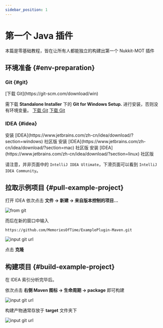 ```yaml
---
sidebar_position: 1
---
```



# 第一个 Java 插件

本篇是零基础教程，皆在让所有人都能独立的构建出第一个 Nukkit-MOT 插件

## 环境准备 {#env-preparation}

### Git {#git}

<Tabs groupId="operating-systems">
  <TabItem value="win" label="Windows">
  [下载 Git](https://git-scm.com/download/win)

  需下载 **Standalone Installer** 下的 **Git for Windows Setup.** 进行安装，否则没有环境变量。
  </TabItem>
  <TabItem value="mac" label="macOS">[下载 Git](https://git-scm.com/download/mac)</TabItem>
  <TabItem value="linux" label="Linux">[下载 Git](https://git-scm.com/download/linux)</TabItem>
</Tabs>

### IDEA {#idea}

<Tabs groupId="operating-systems">
  <TabItem value="win" label="Windows">安装 [IDEA](https://www.jetbrains.com/zh-cn/idea/download/?section=windows) 社区版</TabItem>
  <TabItem value="mac" label="macOS">安装 [IDEA](https://www.jetbrains.com/zh-cn/idea/download/?section=mac) 社区版</TabItem>
  <TabItem value="linux" label="Linux">安装 [IDEA](https://www.jetbrains.com/zh-cn/idea/download/?section=linux) 社区版</TabItem>
</Tabs>

请注意，并非页面中的 `IntelliJ IDEA Ultimate`，下滑页面可以看到 `IntelliJ IDEA Community`。

## 拉取示例项目 {#pull-example-project}

打开 IDEA 依次点击 **文件 -> 新建 -> 来自版本控制的项目...**

![from git](/images/tutorial-basics/1.jpg)

而后在新的窗口中输入

```url
https://github.com/MemoriesOfTime/ExamplePlugin-Maven.git
```

![input git url](/images/tutorial-basics/2.png)

点击 **克隆**

## 构建项目 {#build-example-project}

在 IDEA 索引分析完毕后。

依次点击 **右侧 Maven 图标 -> 生命周期 -> package** 即可构建

![input git url](/images/tutorial-basics/3.jpg)

构建产物通常存放于 **target** 文件夹下

![input git url](/images/tutorial-basics/4.jpg)